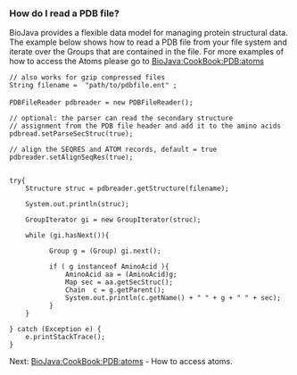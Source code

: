 === How do I read a PDB file? ===

BioJava provides a flexible data model for managing protein structural data.
The example below shows how to read a PDB file from your file system and iterate over 
the Groups that are contained in the file. For more examples of how to access the Atoms 
please go to [[BioJava:CookBook:PDB:atoms]]



<java>
 // also works for gzip compressed files
 String filename =  "path/to/pdbfile.ent" ;
 
 PDBFileReader pdbreader = new PDBFileReader();

 // optional: the parser can read the secondary structure
 // assignment from the PDB file header and add it to the amino acids
 pdbread.setParseSecStruc(true);

 // align the SEQRES and ATOM records, default = true  
 pdbreader.setAlignSeqRes(true);
  

 try{
     Structure struc = pdbreader.getStructure(filename);
     
     System.out.println(struc);

     GroupIterator gi = new GroupIterator(struc);

     while (gi.hasNext()){

           Group g = (Group) gi.next();
          
           if ( g instanceof AminoAcid ){
               AminoAcid aa = (AminoAcid)g;
               Map sec = aa.getSecStruc();
               Chain  c = g.getParent();
               System.out.println(c.getName() + " " + g + " " + sec);
           }                
     }

 } catch (Exception e) {
     e.printStackTrace();
 }
</java>



Next: [[BioJava:CookBook:PDB:atoms]] - How to access atoms.